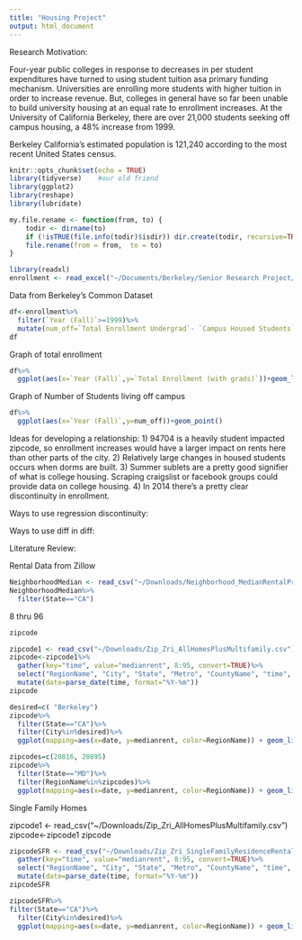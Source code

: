 ```yaml
---
title: "Housing Project"
output: html_document
---
```

Research Motivation: 

Four-year public colleges in response to decreases in per student expenditures have turned to using student tuition asa primary funding mechanism. Universities are enrolling more students with higher tuition in order to increase revenue. But, colleges in general have so far been unable to build university housing at an equal rate to enrollment increases. At the University of California Berkeley, there are over 21,000 students seeking off campus housing, a 48% increase from 1999.

Berkeley California's estimated population is 121,240 according to the most recent United States census.


```r
knitr::opts_chunk$set(echo = TRUE)
library(tidyverse)    #our old friend
library(ggplot2)
library(reshape)
library(lubridate)
```

```r
my.file.rename <- function(from, to) {
    todir <- dirname(to)
    if (!isTRUE(file.info(todir)$isdir)) dir.create(todir, recursive=TRUE)
    file.rename(from = from,  to = to)
}
```

```r
library(readxl)
enrollment <- read_excel("~/Documents/Berkeley/Senior Research Project/Berkeley Enrollment Data and Houing.xlsx")
```

Data from Berkeley's Common Dataset
```r
df<-enrollment%>%
  filter(`Year (Fall)`>=1999)%>%
  mutate(num_off=`Total Enrollment Undergrad`- `Campus Housed Students`)
df
```

Graph of total enrollment
```r
df%>%
  ggplot(aes(x=`Year (Fall)`,y=`Total Enrollment (with grads)`))+geom_line()
```

Graph of Number of Students living off campus
```r
df%>%
  ggplot(aes(x=`Year (Fall)`,y=num_off))+geom_point()
```

Ideas for developing a relationship:
1) 94704 is a heavily student impacted zipcode, so enrollment increases would have a larger impact on rents here than other parts of the city.
2) Relatively large changes in housed students occurs when dorms are built.
3) Summer sublets are a pretty good signifier of what is college housing. Scraping craigslist or facebook groups could provide data on college housing.
4) In 2014 there's a pretty clear discontinuity in enrollment.

Ways to use regression discontinuity:

Ways to use diff in diff:

Literature Review:

Rental Data from Zillow
```r
NeighborhoodMedian <- read_csv("~/Downloads/Neighborhood_MedianRentalPrice_AllHomes.csv")
NeighborhoodMedian%>%
  filter(State=="CA")
```
8 thru 96
```r
zipcode
```

```r
zipcode1 <- read_csv("~/Downloads/Zip_Zri_AllHomesPlusMultifamily.csv")
zipcode<-zipcode1%>%
  gather(key="time", value="medianrent", 8:95, convert=TRUE)%>%
  select("RegionName", "City", "State", "Metro", "CountyName", "time", "medianrent")%>%
  mutate(date=parse_date(time, format="%Y-%m"))
zipcode
```

```r
desired=c( "Berkeley")
zipcode%>%
  filter(State=="CA")%>%
  filter(City%in%desired)%>%
  ggplot(mapping=aes(x=date, y=medianrent, color=RegionName)) + geom_line()
```

```r
zipcodes=c(20816, 20895)
zipcode%>%
  filter(State=="MD")%>%
  filter(RegionName%in%zipcodes)%>%
  ggplot(mapping=aes(x=date, y=medianrent, color=RegionName)) + geom_line()
```

Single Family Homes

zipcode1 <- read_csv("~/Downloads/Zip_Zri_AllHomesPlusMultifamily.csv")
zipcode<-zipcode1
zipcode
```r
zipcodeSFR <- read_csv("~/Downloads/Zip_Zri_SingleFamilyResidenceRental.csv")%>%
  gather(key="time", value="medianrent", 8:95, convert=TRUE)%>%
  select("RegionName", "City", "State", "Metro", "CountyName", "time", "medianrent")%>%
  mutate(date=parse_date(time, format="%Y-%m"))
zipcodeSFR
```

```r
zipcodeSFR%>%
filter(State=="CA")%>%
  filter(City%in%desired)%>%
  ggplot(mapping=aes(x=date, y=medianrent, color=RegionName)) + geom_line()
```

